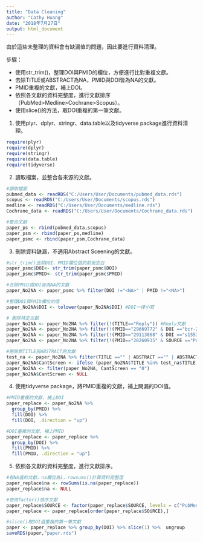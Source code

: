 ---
title: "Data Cleaning"
author: "Cathy Huang"
date: "2018年7月27日"
output: html_document
---

由於這些未整理的資料會有缺漏值的問題，因此要進行資料清理。

步驟：

- 使用str_trim()，整理DOI與PMID的欄位，方便進行比對重複文獻。
- 去除TITLE或ABSTRACT為NA，PMID與DOI皆為NA的文獻。
- PMID重複的文獻，補上DOI。
- 依照各文獻的資料完整度，進行文獻排序（PubMed>Medline>Cochrane>Scopus）。
- 使用slice()的方法，取DOI重複的第一筆文獻。


1. 使用plyr、dplyr、stringr、data.table以及tidyverse package進行資料清理。
```{r, message=FALSE, warning=FALSE }
require(plyr)
require(dplyr)
require(stringr)
require(data.table)
require(tidyverse)
```

2. 讀取檔案，並整合各來源的文獻。
```{r, warning=FALSE}
#讀取檔案
pubmed_data <- readRDS("C:/Users/User/Documents/pubmed_data.rds")
scopus <- readRDS("C:/Users/User/Documents/scopus.rds")
medline <- readRDS("C:/Users/User/Documents/medline.rds")
Cochrane_data <- readRDS("C:/Users/User/Documents/Cochrane_data.rds")

#整合文獻
paper_ps <- rbind(pubmed_data,scopus)
paper_psm <- rbind(paper_ps,medline)
paper_psmc <- rbind(paper_psm,Cochrane_data)
```

3. 刪除資料缺漏，不適用Abstract Sceening的文獻。
```{r, warning=FALSE}
#str_trim()去除DOI、PMID欄位值的前後空白
paper_psmc$DOI<- str_trim(paper_psmc$DOI) 
paper_psmc$PMID<- str_trim(paper_psmc$PMID)

#去除PMID或DOI皆為NA的文獻
paper_No2NA <- paper_psmc %>% filter(DOI !="<NA>" | PMID !="<NA>")

#整理DOI與PMID欄位的值
paper_No2NA$DOI <- tolower(paper_No2NA$DOI) #DOI一律小寫

# 刪除特定文獻
paper_No2NA <- paper_No2NA %>% filter(!(TITLE=="Reply")) #Reply文獻
paper_No2NA <- paper_No2NA %>% filter(!(PMID=="29669772" & DOI =="bcr-2018-224334")) #DOI值部分缺漏
paper_No2NA <- paper_No2NA %>% filter(!(PMID=="29113868" & DOI =="s1553-8389(17)30160-4")) #PubMed來源的DOI值錯誤
paper_No2NA <- paper_No2NA %>% filter(!(PMID=="28260935" & SOURCE =="PubMed")) #PMID重複，此筆無ABSTRACT

#刪除無TITLE與ABSTRACT的文獻
test_na <- paper_No2NA %>% filter(TITLE =="" | ABSTRACT =="" | ABSTRACT =="[無可用摘要]" ) 
paper_No2NA$CantScreen <- ifelse (paper_No2NA$TITLE %in% test_na$TITLE,1,0) 
paper_No2NA <- filter(paper_No2NA, CantScreen == "0")
paper_No2NA$CantScreen <- NULL 

```

4. 使用tidyverse package，將PMID重複的文獻，補上闕漏的DOI值。
```{r, warning=FALSE}
#PMID重複的文獻，補上DOI
paper_replace <- paper_No2NA %>% 
  group_by(PMID) %>% 
  fill(DOI) %>% 
  fill(DOI, .direction = "up")

#DOI重複的文獻，補上PMID
paper_replace <- paper_replace %>% 
  group_by(DOI) %>% 
  fill(PMID) %>% 
  fill(PMID, .direction = "up")
```


5. 依照各文獻的資料完整度，進行文獻排序。
```{r, warning=FALSE}
#有NA值的文獻，na欄位為1，rowsums()計算資料完整度
paper_replace$na <- rowSums(is.na(paper_replace))  
paper_replace$na <- NULL

#使用factor()排序文獻
paper_replace$SOURCE <- factor(paper_replace$SOURCE, levels = c("PubMed","Medline","Cochrane","Scopus"))
paper_replace <- paper_replace[order(paper_replace$SOURCE),]

#slice()取DOI值重複的第一筆文獻
paper <- paper_replace %>% group_by(DOI) %>% slice(1) %>%  ungroup 
saveRDS(paper,"paper.rds")
```
